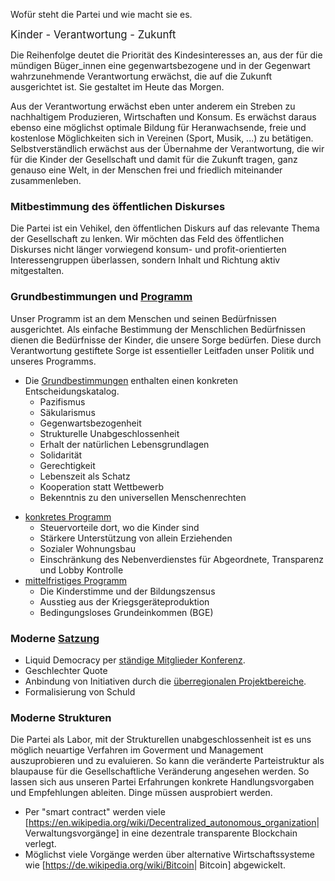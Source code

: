 Wofür steht die Partei und wie macht sie es.

<big>Kinder - Verantwortung - Zukunft</big>

Die Reihenfolge deutet die Priorität des Kindesinteresses an, aus der für die mündigen Büger_innen eine gegenwartsbezogene und in der Gegenwart wahrzunehmende Verantwortung erwächst, die auf die Zukunft ausgerichtet ist. Sie gestaltet im Heute das Morgen.

Aus der Verantwortung erwächst eben unter anderem ein Streben zu nachhaltigem Produzieren, Wirtschaften und Konsum. Es erwächst daraus ebenso eine möglichst optimale Bildung für Heranwachsende, freie und kostenlose Möglichkeiten sich in Vereinen (Sport, Musik, ...) zu betätigen. Selbstverständlich erwächst aus der Übernahme der Verantwortung, die wir für die Kinder der Gesellschaft und damit für die Zukunft tragen, ganz genauso eine Welt, in der Menschen frei und friedlich miteinander zusammenleben.

=== Mitbestimmung des öffentlichen Diskurses ===

Die Partei ist ein Vehikel, den öffentlichen Diskurs auf das relevante Thema der Gesellschaft zu lenken. Wir möchten das Feld des öffentlichen Diskurses nicht länger vorwiegend konsum- und profit-orientierten Interessengruppen überlassen, sondern Inhalt und Richtung aktiv mitgestalten.

=== Grundbestimmungen und [[PROGRAMM:Main| Programm]] ===

Unser Programm ist an dem Menschen und seinen Bedürfnissen ausgerichtet. Als einfache Bestimmung der Menschlichen Bedürfnissen dienen die Bedürfnisse der Kinder, die unsere Sorge bedürfen. Diese durch Verantwortung gestiftete Sorge ist essentieller Leitfaden unser Politik und unseres Programms.

* Die [[Grundbestimmungen]] enthalten einen konkreten Entscheidungskatalog.
** Pazifismus
** Säkularismus
** Gegenwartsbezogenheit
** Strukturelle Unabgeschlossenheit
** Erhalt der natürlichen Lebensgrundlagen
** Solidarität
** Gerechtigkeit
** Lebenszeit als Schatz
** Kooperation statt Wettbewerb
** Bekenntnis zu den universellen Menschenrechten

* [[PROGRAMM:Program_konkret| konkretes Programm]]
** Steuervorteile dort, wo die Kinder sind
** Stärkere Unterstützung von allein Erziehenden
** Sozialer Wohnungsbau
** Einschränkung des Nebenverdienstes für Abgeordnete, Transparenz und Lobby Kontrolle
* [[PROGRAMM:Program_mittelfristig| mittelfristiges Programm]]
** Die Kinderstimme und der Bildungszensus
** Ausstieg aus der Kriegsgeräteproduktion
** Bedingungsloses Grundeinkommen (BGE)

=== Moderne [[Satzung_Bund| Satzung]] ===

* Liquid Democracy per [[Struktur_KUKeN_Bund#St.C3.A4ndige_Mitgliederkonferenz| ständige Mitglieder Konferenz]].
* Geschlechter Quote
* Anbindung von Initiativen durch die [[Struktur_KUKeN_Bund#Die_.C3.BCberregionalen_Projektbereiche| überregionalen Projektbereiche]].
* Formalisierung von Schuld

=== Moderne Strukturen ===

Die Partei als Labor, mit der Strukturellen unabgeschlossenheit ist es uns möglich neuartige Verfahren im Goverment und Management auszuprobieren und zu evaluieren. So kann die veränderte Parteistruktur als blaupause für die Gesellschaftliche Veränderung angesehen werden. So lassen sich aus unseren Partei Erfahrungen konkrete Handlungsvorgaben und Empfehlungen ableiten. Dinge müssen ausprobiert werden.

* Per "smart contract" werden viele [https://en.wikipedia.org/wiki/Decentralized_autonomous_organization| Verwaltungsvorgänge] in eine dezentrale transparente Blockchain verlegt. 
* Möglichst viele Vorgänge werden über alternative Wirtschaftssysteme wie [https://de.wikipedia.org/wiki/Bitcoin| Bitcoin] abgewickelt.